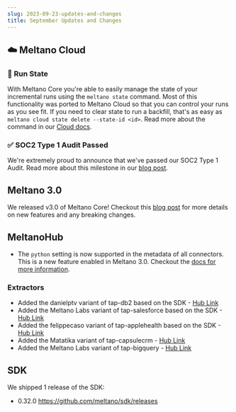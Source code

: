```yaml
---
slug: 2023-09-23-updates-and-changes
title: September Updates and Changes
---
```


## ☁️ Meltano Cloud

### 🏃 Run State

With Meltano Core you're able to easily manage the state of your incremental runs using the `meltano state` command. Most of this functionality was ported to Meltano Cloud so that you can control your runs as you see fit. If you need to clear state to run a backfill, that's as easy as `meltano cloud state delete --state-id <id>`. Read more about the command in our [Cloud docs](https://docs.meltano.com/cloud/cloud-cli#state).

### ✅ SOC2 Type 1 Audit Passed

We're extremely proud to announce that we've passed our SOC2 Type 1 Audit. Read more about this milestone in our [blog post](link).

## Meltano 3.0

We released v3.0 of Meltano Core! Checkout this [blog post](https://meltano.com/blog/meltano-3-0/) for more details on new features and any breaking changes.

## MeltanoHub

- The `python` setting is now supported in the metadata of all connectors. This is a new feature enabled in Meltano 3.0. Checkout the [docs for more information](https://docs.meltano.com/reference/settings/#python).

### Extractors

- Added the danielptv variant of tap-db2 based on the SDK - [Hub Link](https://hub.meltano.com/extractors/tap-db2--danielptv/)
- Added the Meltano Labs variant of tap-salesforce based on the SDK - [Hub Link](https://hub.meltano.com/extractors/tap-salesforce)
- Added the felippecaso variant of tap-applehealth based on the SDK - [Hub Link](https://hub.meltano.com/extractors/tap-applehealth)
- Added the Matatika variant of tap-capsulecrm - [Hub Link](https://hub.meltano.com/extractors/tap-capsulecrm)
- Added the Meltano Labs variant of tap-bigquery - [Hub Link](https://hub.meltano.com/extractors/tap-bigquery--meltanolabs/)

## SDK

We shipped 1 release of the SDK:

- 0.32.0 https://github.com/meltano/sdk/releases

